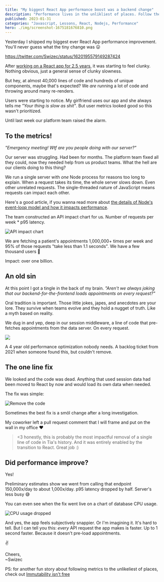 ```yaml
---
title: "My biggest React App performance boost was a backend change"
description: "Performance lives in the unlikliest of places. Follow the metrics."
published: 2023-01-31
categories: "Javascript, Lessons, React, Nodejs, Performance"
hero: ./img/screenshot-1675181676810.png
---
```


Yesterday I shipped my biggest ever React App performance improvement. You'll never guess what the tiny change was 😛

https://twitter.com/Swizec/status/1620195579149287424

After [working on a React app for 2.5 years](https://swizec.com/blog/how-to-rewrite-your-app-while-growing-to-a-dollar100000000-series-b/), it was starting to feel clunky. Nothing obvious, just a general sense of clunky slowness.

But hey, at almost 40,000 lines of code and hundreds of unique components, maybe that's expected? We _are_ running a lot of code and throwing around many re-renders.

Users were starting to notice. My girlfriend uses our app and she always tells me _"Your thing is slow as shit"_. But user metrics looked good so this wasn't prioritized.

Until last week our platform team raised the alarm.

## To the metrics!

_"Emergency meeting! Wtf are you people doing with our server?"_

Our server was struggling. Had been for months. The platform team fixed all they could, now they needed help from us product teams. What the hell are our clients doing to this thing?

We run a single server with _one_ Node process for reasons too long to explain. When a request takes its time, the whole server slows down. Even other unrelated requests. The single-threaded nature of JavaScript means requests can impact each other.

Here's a good article, if you wanna read more about [the details of Node's event-loop model and how it impacts performance](https://snyk.io/blog/nodejs-how-even-quick-async-functions-can-block-the-event-loop-starve-io/).

The team constructed an API impact chart for us. Number of requests per week \* p95 latency.

![API impact chart](./img/API-impact-chart1cgi2j.png)

We are fetching a patient's appointments 1,000,000+ times per week and 95% of those requests "take less than 1.1 seconds". We have a few thousand users 🤨

Impact: over one billion.

## An old sin

At this point I got a tingle in the back of my brain. _"Aren't we always joking that our backend-for-the-frontend loads appointments on every request?"_

Oral tradition is important. Those little jokes, japes, and anecdotes are your lore. They survive when teams evolve and they hold a nugget of truth. Like a myth based on reality.

We dug in and yep, deep in our session middleware, a line of code that pre-fetches appointments from the data server. On every request.

![](./img/giphygif75d6i1.gif)

A 4 year old performance optimization nobody needs. A backlog ticket from 2021 when someone found this, but couldn't remove.

## The one line fix

We looked and the code was dead. Anything that used session data had been moved to React by now and would load its own data when needed.

The fix was simple:

![Remove the code](./img/Remove-the-code0jdhda.png)

Sometimes the best fix is a smöl change after a long investigation.

My coworker left a pull request comment that I will frame and put on the wall in my office ❤️

> &lt;3 honestly, this is probably the most impactful removal of a single line of code in Tia's history. And it was entirely enabled by the transition to React. Great job :)

## Did performance improve?

Yes!

Preliminary estimates show we went from calling that endpoint 150,000x/day to about 1,000x/day. p95 latency dropped by half. Server's less busy 😅

You can even see when the fix went live on a chart of database CPU usage.

![CPU usage dropped](./img/CPU-usage-droppedf7250e.png)

And yes, the app feels subjectively snappier. Or I'm imagining it. It's hard to tell. But I can tell you this: _every_ API request the app makes is faster. Up to 1 second faster. Because it doesn't pre-load appointments.

✌️

Cheers,<br/>
~Swizec

PS: for another fun story about following metrics to the unlikeliest of places, check out [Immutability isn't free](https://swizec.com/blog/immutability-isnt-free/)
